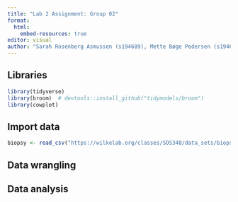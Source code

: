 ```yaml
---
title: "Lab 2 Assignment: Group 02"
format:
  html:
    embed-resources: true
editor: visual
author: "Sarah Rosenberg Asmussen (s194689), Mette Bøge Pedersen (s194679), Caroline Amalie Bastholm Jensen (s213427), Jaime Noguera Piera (s233773), Yassine Turki (s231735)"
---
```



## Libraries

```r
library(tidyverse)
library(broom)  # devtools::install_github("tidymodels/broom")
library(cowplot)
```

## Import data
```r
biopsy <- read_csv("https://wilkelab.org/classes/SDS348/data_sets/biopsy.csv")

```

## Data wrangling

## Data analysis
